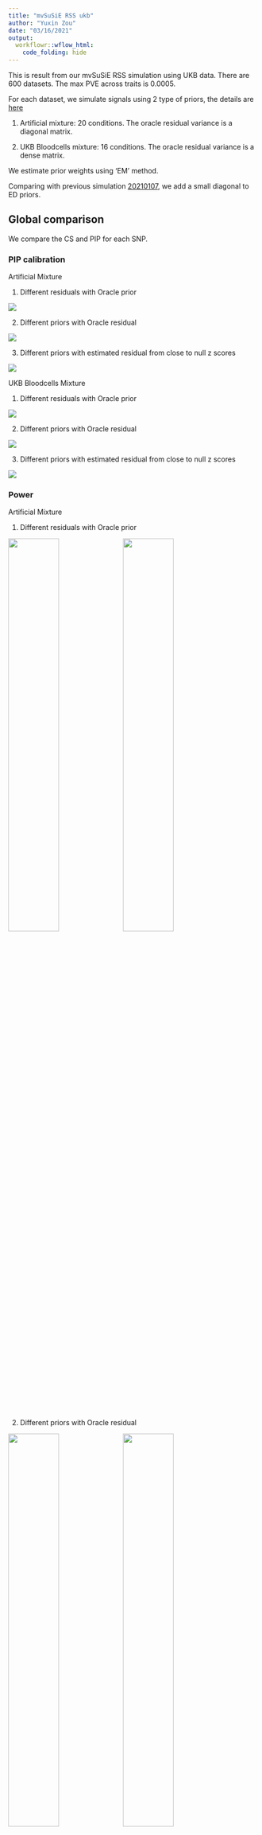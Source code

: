 ```yaml
---
title: "mvSuSiE RSS ukb"
author: "Yuxin Zou"
date: "03/16/2021"
output:
  workflowr::wflow_html:
    code_folding: hide
---
```


This is result from our mvSuSiE RSS simulation using UKB data. There are 600 datasets. The max PVE across traits is 0.0005.

For each dataset, we simulate signals using 2 type of priors, the details are [here](https://zouyuxin.github.io/mmbr-rss-dsc/create_simulation_priors.html)

1. Artificial mixture: 20 conditions. The oracle residual variance is a diagonal matrix.
   
2. UKB Bloodcells mixture: 16 conditions. The oracle residual variance is a dense matrix.
   
We estimate prior weights using ‘EM’ method.

Comparing with previous simulation [20210107](mmbr_rss_ukb_simulation_20210107.html), we add a small diagonal to ED priors. 

## Global comparison

We compare the CS and PIP for each SNP.

### PIP calibration

Artificial Mixture

1. Different residuals with Oracle prior

![](assets/ukb_rss_20210313/ukb_rss_20210313_pip_calibration/ukb_rss_pip_cali_simuartificial_mixture_ukb_glob_resid.png)

2. Different priors with Oracle residual

![](assets/ukb_rss_20210313/ukb_rss_20210313_pip_calibration/ukb_rss_pip_cali_simuartificial_mixture_ukb_glob_priors_oracleresid.png)

3. Different priors with estimated residual from close to null z scores

![](assets/ukb_rss_20210313/ukb_rss_20210313_pip_calibration/ukb_rss_pip_cali_simuartificial_mixture_ukb_glob_priors.png)

UKB Bloodcells Mixture

1. Different residuals with Oracle prior

![](assets/ukb_rss_20210313/ukb_rss_20210313_pip_calibration/ukb_rss_pip_cali_simuukb_bloodcells_mixture_glob_resid.png)

2. Different priors with Oracle residual

![](assets/ukb_rss_20210313/ukb_rss_20210313_pip_calibration/ukb_rss_pip_cali_simuukb_bloodcells_mixture_glob_priors_oracleresid.png)

3. Different priors with estimated residual from close to null z scores

![](assets/ukb_rss_20210313/ukb_rss_20210313_pip_calibration/ukb_rss_pip_cali_simuukb_bloodcells_mixture_glob_priors.png)

### Power

Artificial Mixture

1. Different residuals with Oracle prior

![](assets/ukb_rss_20210313/ukb_rss_20210313_roc/ukb_rss_roc_simuartificial_mixture_ukb_glob.prresidual.png){width=45%} ![](assets/ukb_rss_20210313/ukb_rss_20210313_roc/ukb_rss_roc_simuartificial_mixture_ukb_glob.rocresidual.png){width=45%}

2. Different priors with Oracle residual

![](assets/ukb_rss_20210313/ukb_rss_20210313_roc/ukb_rss_roc_simuartificial_mixture_ukb_glob.prprior_oracleresid.png){width=45%} ![](assets/ukb_rss_20210313/ukb_rss_20210313_roc/ukb_rss_roc_simuartificial_mixture_ukb_glob.rocprior_oracleresid.png){width=45%}

3. Different priors with estimated residual from close to null z scores

![](assets/ukb_rss_20210313/ukb_rss_20210313_roc/ukb_rss_roc_simuartificial_mixture_ukb_glob.prprior.png){width=45%} ![](assets/ukb_rss_20210313/ukb_rss_20210313_roc/ukb_rss_roc_simuartificial_mixture_ukb_glob.rocprior.png){width=45%}

UKB Bloodcells Mixture

1. Different residuals with Oracle prior

![](assets/ukb_rss_20210313/ukb_rss_20210313_roc/ukb_rss_roc_simuukb_bloodcells_mixture_glob.prresidual.png){width=45%} ![](assets/ukb_rss_20210313/ukb_rss_20210313_roc/ukb_rss_roc_simuukb_bloodcells_mixture_glob.rocresidual.png){width=45%}

2. Different priors with Oracle residual

![](assets/ukb_rss_20210313/ukb_rss_20210313_roc/ukb_rss_roc_simuukb_bloodcells_mixture_glob.prprior_oracleresid.png){width=45%} ![](assets/ukb_rss_20210313/ukb_rss_20210313_roc/ukb_rss_roc_simuukb_bloodcells_mixture_glob.rocprior_oracleresid.png){width=45%}

3. Different priors with estimated residual from close to null z scores

![](assets/ukb_rss_20210313/ukb_rss_20210313_roc/ukb_rss_roc_simuukb_bloodcells_mixture_glob.prprior.png){width=45%} ![](assets/ukb_rss_20210313/ukb_rss_20210313_roc/ukb_rss_roc_simuukb_bloodcells_mixture_glob.rocprior.png){width=45%}

### CS

Artificial Mixture

mnm_rss_naive has overlapping CSs.

1. Different residuals with Oracle prior

![](assets/ukb_rss_20210313/ukb_rss_20210313_cs/ukb_rss_cs_simuartificial_mixture_ukb_glob_resid_plots.png)

2. Different priors with Oracle residual

![](assets/ukb_rss_20210313/ukb_rss_20210313_cs/ukb_rss_cs_simuartificial_mixture_ukb_glob_priors_oraclereid_plots.png)

3. Different priors with estimated residual from close to null z scores

![](assets/ukb_rss_20210313/ukb_rss_20210313_cs/ukb_rss_cs_simuartificial_mixture_ukb_glob_priors_plots.png)

UKB Bloodcells Mixture

1. Different residuals with Oracle prior

![](assets/ukb_rss_20210313/ukb_rss_20210313_cs/ukb_rss_cs_simuukb_bloodcells_mixture_glob_resid_plots.png)

2. Different priors with Oracle residual

![](assets/ukb_rss_20210313/ukb_rss_20210313_cs/ukb_rss_cs_simuukb_bloodcells_mixture_glob_priors_oraclereid_plots.png)

3. Different priors with estimated residual from close to null z scores

![](assets/ukb_rss_20210313/ukb_rss_20210313_cs/ukb_rss_cs_simuukb_bloodcells_mixture_glob_priors_plots.png)

## Trait specific comparison

We compare the CS and PIP for each SNP in each trait.

### PIP calibration

Artificial Mixture

1. Different residuals with Oracle prior

![](assets/ukb_rss_20210313/ukb_rss_20210313_pip_calibration/ukb_rss_pip_cali_simuartificial_mixture_ukb_cond_resid.png)

2. Different priors with Oracle residual

![](assets/ukb_rss_20210313/ukb_rss_20210313_pip_calibration/ukb_rss_pip_cali_simuartificial_mixture_ukb_cond_priors_oracleresid.png)

3. Different priors with estimated residual from close to null z scores

![](assets/ukb_rss_20210313/ukb_rss_20210313_pip_calibration/ukb_rss_pip_cali_simuartificial_mixture_ukb_cond_priors.png)

UKB Bloodcells Mixture

1. Different residuals with Oracle prior

![](assets/ukb_rss_20210313/ukb_rss_20210313_pip_calibration/ukb_rss_pip_cali_simuukb_bloodcells_mixture_cond_resid.png)

2. Different priors with Oracle residual

![](assets/ukb_rss_20210313/ukb_rss_20210313_pip_calibration/ukb_rss_pip_cali_simuukb_bloodcells_mixture_cond_priors_oracleresid.png)

3. Different priors with estimated residual from close to null z scores

![](assets/ukb_rss_20210313/ukb_rss_20210313_pip_calibration/ukb_rss_pip_cali_simuukb_bloodcells_mixture_cond_priors.png)

### Power

Artificial Mixture

1. Different residuals with Oracle prior

![](assets/ukb_rss_20210313/ukb_rss_20210313_roc/ukb_rss_roc_simuartificial_mixture_ukb_cond.prresidual.png){width=45%} ![](assets/ukb_rss_20210313/ukb_rss_20210313_roc/ukb_rss_roc_simuartificial_mixture_ukb_cond.rocresidual.png){width=45%}

2. Different priors with Oracle residual

![](assets/ukb_rss_20210313/ukb_rss_20210313_roc/ukb_rss_roc_simuartificial_mixture_ukb_cond.prprior_oracleresid.png){width=45%} ![](assets/ukb_rss_20210313/ukb_rss_20210313_roc/ukb_rss_roc_simuartificial_mixture_ukb_cond.rocprior_oracleresid.png){width=45%}

3. Different priors with estimated residual from close to null z scores

![](assets/ukb_rss_20210313/ukb_rss_20210313_roc/ukb_rss_roc_simuartificial_mixture_ukb_cond.prprior.png){width=45%} ![](assets/ukb_rss_20210313/ukb_rss_20210313_roc/ukb_rss_roc_simuartificial_mixture_ukb_cond.rocprior.png){width=45%}

UKB Bloodcells Mixture

1. Different residuals with Oracle prior

![](assets/ukb_rss_20210313/ukb_rss_20210313_roc/ukb_rss_roc_simuukb_bloodcells_mixture_cond.prresidual.png){width=45%} ![](assets/ukb_rss_20210313/ukb_rss_20210313_roc/ukb_rss_roc_simuukb_bloodcells_mixture_cond.rocresidual.png){width=45%}

2. Different priors with Oracle residual

![](assets/ukb_rss_20210313/ukb_rss_20210313_roc/ukb_rss_roc_simuukb_bloodcells_mixture_cond.prprior_oracleresid.png){width=45%} ![](assets/ukb_rss_20210313/ukb_rss_20210313_roc/ukb_rss_roc_simuukb_bloodcells_mixture_cond.rocprior_oracleresid.png){width=45%}

3. Different priors with estimated residual from close to null z scores

![](assets/ukb_rss_20210313/ukb_rss_20210313_roc/ukb_rss_roc_simuukb_bloodcells_mixture_cond.prprior.png){width=45%} ![](assets/ukb_rss_20210313/ukb_rss_20210313_roc/ukb_rss_roc_simuukb_bloodcells_mixture_cond.rocprior.png){width=45%}

### CS

Artificial Mixture

mnm_rss_naive and mnm_rss_ed+oracle have overlapping CSs.

1. Different residuals with Oracle prior

![](assets/ukb_rss_20210313/ukb_rss_20210313_cs/ukb_rss_cs_simuartificial_mixture_ukb_cond_resid_plots.png)

2. Different priors with Oracle residual

![](assets/ukb_rss_20210313/ukb_rss_20210313_cs/ukb_rss_cs_simuartificial_mixture_ukb_cond_priors_oraclereid_plots.png)

3. Different priors with estimated residual from close to null z scores

![](assets/ukb_rss_20210313/ukb_rss_20210313_cs/ukb_rss_cs_simuartificial_mixture_ukb_cond_priors_plots.png)

UKB Bloodcells Mixture

1. Different residuals with Oracle prior

![](assets/ukb_rss_20210313/ukb_rss_20210313_cs/ukb_rss_cs_simuukb_bloodcells_mixture_cond_resid_plots.png)

2. Different priors with Oracle residual

![](assets/ukb_rss_20210313/ukb_rss_20210313_cs/ukb_rss_cs_simuukb_bloodcells_mixture_cond_priors_oraclereid_plots.png)

3. Different priors with estimated residual from close to null z scores

![](assets/ukb_rss_20210313/ukb_rss_20210313_cs/ukb_rss_cs_simuukb_bloodcells_mixture_cond_priors_plots.png)
